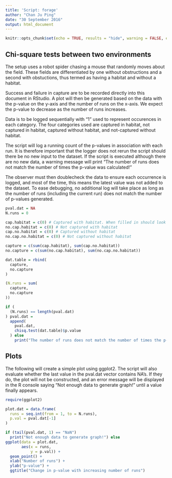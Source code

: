 ```yaml
---
title: 'Script: forage'
author: "Chan Ju Ping"
date: "30 September 2016"
output: html_document
---
```


```r
knitr::opts_chunk$set(echo = TRUE, results = "hide", warning = FALSE, eval = F)
```

## Chi-square tests between two environments

The setup uses a robot spider chasing a mouse that randomly moves about the field. These fields are differentiated by one without obstructions and a second with obstuctions, thus termed as having a habitat and without a habitat.

Success and failure in capture are to be recorded directly into this document in RStudio. A plot will then be generated based on the data with the p-value on the y-axis and the number of runs on the x-axis. We expect the p-value to decrease as the number of runs increases.

Data is to be logged sequentially with "1" used to represent occurences in each category. The four categories used are captured in habitat, not captured in habitat, captured without habitat, and not-captured without habitat.

The script will log a running count of the p-values in association with each run. It is therefore important that the logger does not rerun the script should there be no new input to the dataset. If the script is executed although there are no new data, a warning message will print "The number of runs does not match the number of times the p-value was calculated!"

The observer must then doublecheck the data to ensure each occurrence is logged, and most of the time, this means the latest value was not added to the dataset. To ease debugging, no additional log will take place as long as the number of runs (including the current run) does not match the number of p-values generated.

```r
pval.dat = NA
N.runs = 0
```

```r
cap.habitat = c(0) # Captured with habitat. When filled in should look like c(1, 1, 1, 1)
no.cap.habitat = c(0) # Not captured with habitat
cap.no.habitat = c(0) # Captured without habitat
no.cap.no.habitat = c(0) # Not captured without habitat

capture = c(sum(cap.habitat), sum(cap.no.habitat))
no.capture = c(sum(no.cap.habitat), sum(no.cap.no.habitat))

dat.table = rbind(
  capture,
  no.capture
)

(N.runs = sum(
  capture,
  no.capture
))

if (
  (N.runs) == length(pval.dat) 
) pval.dat = 
  append(
    pval.dat,
    chisq.test(dat.table)$p.value
  ) else
    print("The number of runs does not match the number of times the p-value was calculated!")

```

## Plots

The following will create a simple plot using ggplot2. The script will also evaluate whether the last value in the pval.dat vector contains NA's. If they do, the plot will not be constructed, and an error message will be displayed in the R console saying "Not enough data to generate graph!" until a value finally appears.

```r
require(ggplot2)
```

```r
plot.dat = data.frame(
  runs = seq.int(from = 1, to = N.runs),
  p.val = pval.dat[-1]
)

if (tail(pval.dat, 1) == "NaN")
  print("Not enough data to generate graph!") else
ggplot(data = plot.dat,
       aes(x = runs,
           y = p.val)) +
  geom_point() +
  xlab("Number of runs") +
  ylab("p-value") +
  ggtitle("Change in p-value with increasing number of runs")
```
